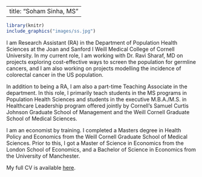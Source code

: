 
---
title: "Soham Sinha, MS"
---


```r
library(knitr)
include_graphics("images/ss.jpg")
```


I am Research Assistant (RA) in the Department of Population Health Sciences at the Joan and Sanford I Weill Medical College of Cornell University. In my current role, I am working with Dr. Ravi Sharaf, MD on projects exploring cost-effective ways to screen the population for germline cancers, and I am also working on projects modelling the incidence of colorectal cancer in the US population.

In addition to being a RA, I am also a part-time Teaching Associate in the department. In this role, I primarily teach students in the MS programs in Population Health Sciences and students in the executive M.B.A./M.S. in Healthcare Leadership program offered jointly by Cornell's Samuel Curtis Johnson Graduate School of Management and the Weill Cornell Graduate School of Medical Sciences.


I am an economist by training. I completed a Masters degree in Health Policy and Economics from the Weill Cornell Graduate School of Medical Sciences. Prior to this, I got a Master of Science in Economics from the London School of Economics, and a Bachelor of Science in Economics from the University of Manchester. 



My full CV is available [here](files/ss.pdf).